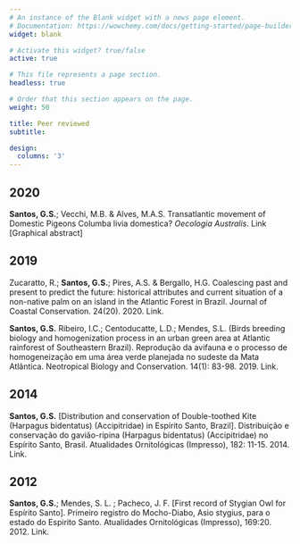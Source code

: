 ```yaml
---
# An instance of the Blank widget with a news page element.
# Documentation: https://wowchemy.com/docs/getting-started/page-builder/
widget: blank

# Activate this widget? true/false
active: true

# This file represents a page section.
headless: true

# Order that this section appears on the page.
weight: 50

title: Peer reviewed
subtitle:

design:
  columns: '3'
---
```



## 2020
**Santos, G.S.**; Vecchi, M.B. & Alves, M.A.S. Transatlantic movement of Domestic Pigeons Columba livia domestica? *Oecologia Australis*. Link  [Graphical abstract]

## 2019
Zucaratto, R.; **Santos, G.S.**; Pires, A.S. & Bergallo, H.G. Coalescing past and present to predict the future: historical attributes and current situation of a non-native palm on an island in the Atlantic Forest in Brazil. Journal of Coastal Conservation. 24(20). 2020. Link.

**Santos, G.S.** Ribeiro, I.C.; Centoducatte, L.D.; Mendes, S.L. (Birds breeding biology and homogenization process in an urban green area at Atlantic rainforest of Southeastern Brazil). Reprodução da avifauna e o processo de homogeneização em uma área verde planejada no sudeste da Mata Atlântica. Neotropical Biology and Conservation. 14(1): 83-98. 2019. Link.

## 2014
**Santos, G.S.** [Distribution and conservation of Double-toothed Kite (Harpagus bidentatus) (Accipitridae) in Espírito Santo, Brazil]. Distribuição e conservação do gavião-ripina (Harpagus bidentatus) (Accipitridae) no Espírito Santo, Brasil. Atualidades Ornitológicas (Impresso), 182: 11-15. 2014. Link.

## 2012
**Santos, G.S.**; Mendes, S. L. ; Pacheco, J. F. [First record of Stygian Owl for Espírito Santo]. Primeiro registro do Mocho-Diabo, Asio stygius, para o estado do Espirito Santo. Atualidades Ornitológicas (Impresso), 169:20. 2012. Link.